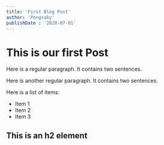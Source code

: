 ```yaml
---
title: 'First Blog Post'
author: 'Pongsaky'
publishDate : '2020-07-01'
---
```


# This is our first Post

Here is a regular paragraph. It contains two sentences.

Here is another regular paragraph. It contains two sentences.

Here is a list of items:
- Item 1
- Item 2
- Item 3

## This is an h2 element